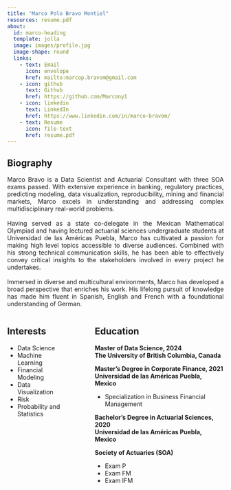 ```yaml
---
title: "Marco Polo Bravo Montiel"
resources: resume.pdf
about:
  id: marco-heading
  template: jolla
  image: images/profile.jpg
  image-shape: round
  links:
    - text: Email
      icon: envelope
      href: mailto:marcop.bravom@gmail.com
    - icon: github
      text: Github
      href: https://github.com/Marcony1
    - icon: linkedin
      text: LinkedIn
      href: https://www.linkedin.com/in/marco-bravom/
    - text: Resume
      icon: file-text
      href: resume.pdf
---
```


:::{#marco-heading}

## Biography
<div style="text-align: justify;">
Marco Bravo is a Data Scientist and Actuarial Consultant with three SOA exams passed. With extensive experience in banking, regulatory practices, predicting modeling, data visualization, reproducibility, mining and financial markets, Marco excels in understanding and addressing complex multidisciplinary real-world problems.<br><br>
Having served as a state co-delegate in the Mexican Mathematical Olympiad and having lectured actuarial sciences undergraduate students at Universidad de las Américas Puebla, Marco has cultivated a passion for making high level topics accessible to diverse audiences. Combined with his strong technical communication skills, he has been able to effectively convey critical insights to the stakeholders involved in every project he undertakes.<br><br>
Immersed in diverse and multicultural environments, Marco has developed a broad perspective that enriches his work. His lifelong pursuit of knowledge has made him fluent in Spanish, English and French with a foundational understanding of German.

</div>

:::: columns

::: {.column width="30%"}
## Interests
<div class="interests-education">
- Data Science
- Machine Learning
- Financial Modeling
- Data Visualization
- Risk
- Probability and Statistics
</div>
:::

::: {.column width="5%"}
:::

::: {.column width="65%"}
## Education
<div class="interests-education">
**<span class="degree">Master of Data Science, 2024</span>**<br>
**<span class="university">The University of British Columbia, Canada</span>**

**<span class="degree">Master’s Degree in Corporate Finance, 2021</span>**<br>
**<span class="university">Universidad de las Américas Puebla, Mexico</span>** 
<div class="specialization">
- Specialization in Business Financial Management
</div>


**<span class="degree">Bachelor’s Degree in Actuarial Sciences, 2020</span>**<br>
**<span class="university">Universidad de las Américas Puebla, Mexico</span>**

**<span class="degree">Society of Actuaries (SOA)</span>**
<div class="exams">
- Exam P
- Exam FM
- Exam IFM
</div>
</div> 
:::

::::


:::
